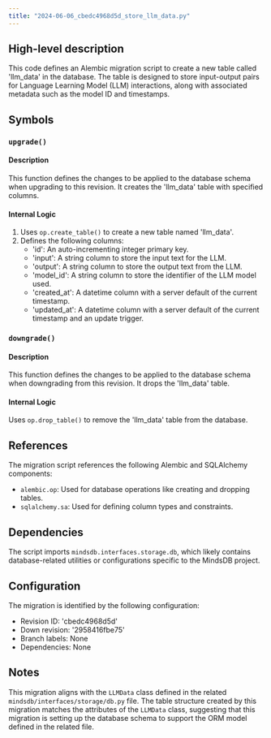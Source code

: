 ```yaml
---
title: "2024-06-06_cbedc4968d5d_store_llm_data.py"
---
```


## High-level description
This code defines an Alembic migration script to create a new table called 'llm_data' in the database. The table is designed to store input-output pairs for Language Learning Model (LLM) interactions, along with associated metadata such as the model ID and timestamps.

## Symbols

### `upgrade()`
#### Description
This function defines the changes to be applied to the database schema when upgrading to this revision. It creates the 'llm_data' table with specified columns.

#### Internal Logic
1. Uses `op.create_table()` to create a new table named 'llm_data'.
2. Defines the following columns:
   - 'id': An auto-incrementing integer primary key.
   - 'input': A string column to store the input text for the LLM.
   - 'output': A string column to store the output text from the LLM.
   - 'model_id': A string column to store the identifier of the LLM model used.
   - 'created_at': A datetime column with a server default of the current timestamp.
   - 'updated_at': A datetime column with a server default of the current timestamp and an update trigger.

### `downgrade()`
#### Description
This function defines the changes to be applied to the database schema when downgrading from this revision. It drops the 'llm_data' table.

#### Internal Logic
Uses `op.drop_table()` to remove the 'llm_data' table from the database.

## References
The migration script references the following Alembic and SQLAlchemy components:
- `alembic.op`: Used for database operations like creating and dropping tables.
- `sqlalchemy.sa`: Used for defining column types and constraints.

## Dependencies
The script imports `mindsdb.interfaces.storage.db`, which likely contains database-related utilities or configurations specific to the MindsDB project.

## Configuration
The migration is identified by the following configuration:
- Revision ID: 'cbedc4968d5d'
- Down revision: '2958416fbe75'
- Branch labels: None
- Dependencies: None

## Notes
This migration aligns with the `LLMData` class defined in the related `mindsdb/interfaces/storage/db.py` file. The table structure created by this migration matches the attributes of the `LLMData` class, suggesting that this migration is setting up the database schema to support the ORM model defined in the related file.